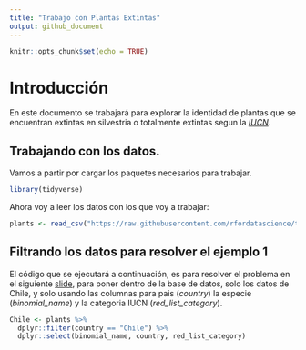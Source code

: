 ```yaml
---
title: "Trabajo con Plantas Extintas"
output: github_document
---
```


```r
knitr::opts_chunk$set(echo = TRUE)
```

# Introducción

En este documento se trabajará para explorar la identidad de plantas que se encuentran extintas en silvestria o totalmente extintas segun la [*IUCN*](https://www.iucnredlist.org).


## Trabajando con los datos.

Vamos a partir por cargar los paquetes necesarios para trabajar.

```r
library(tidyverse)
```

Ahora voy a leer los datos con los que voy a trabajar:

```r
plants <- read_csv("https://raw.githubusercontent.com/rfordatascience/tidytuesday/master/data/2020/2020-08-18/plants.csv")
```

## Filtrando los datos para resolver el ejemplo 1

El código que se ejecutará a continuación, es para resolver el problema en el siguiente [slide](https://derek-corcoran-barrios.github.io/CursoProgrPres/Clase2/Clase2InvestigacionReproducible.html#29), para poner dentro de la base de datos, solo los datos de Chile, y solo usando las columnas para pais (*country*) la especie (*binomial_name*) y la categoria IUCN (*red_list_category*).

```r
Chile <- plants %>% 
  dplyr::filter(country == "Chile") %>% 
  dplyr::select(binomial_name, country, red_list_category)
```

